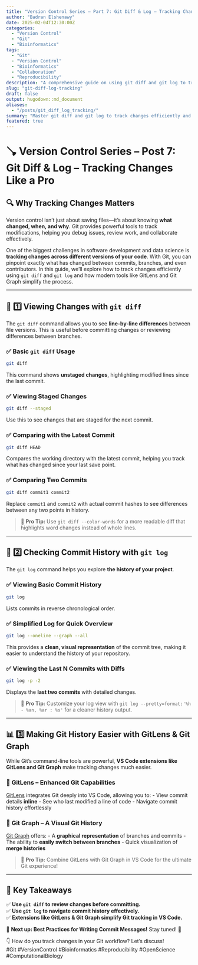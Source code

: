 ```yaml
---
title: "Version Control Series – Part 7: Git Diff & Log – Tracking Changes Like a Pro"
author: "Badran Elshenawy"
date: 2025-02-04T12:30:00Z
categories:
  - "Version Control"
  - "Git"
  - "Bioinformatics"
tags:
  - "Git"
  - "Version Control"
  - "Bioinformatics"
  - "Collaboration"
  - "Reproducibility"
description: "A comprehensive guide on using git diff and git log to track changes in your repository, with practical examples and best practices."
slug: "git-diff-log-tracking"
draft: false
output: hugodown::md_document
aliases:
  - "/posts/git_diff_log_tracking/"
summary: "Master git diff and git log to track changes efficiently and enhance your version control workflow."
featured: true
---
```


# 🪠 Version Control Series – Post 7: Git Diff & Log – Tracking Changes Like a Pro

## 🔍 Why Tracking Changes Matters

Version control isn’t just about saving files—it’s about knowing **what changed, when, and why**. Git provides powerful tools to track modifications, helping you debug issues, review work, and collaborate effectively.

One of the biggest challenges in software development and data science is **tracking changes across different versions of your code**. With Git, you can pinpoint exactly what has changed between commits, branches, and even contributors. In this guide, we’ll explore how to track changes efficiently using `git diff` and `git log` and how modern tools like GitLens and Git Graph simplify the process.

------------------------------------------------------------------------

## 🔀 1️⃣ Viewing Changes with `git diff`

The `git diff` command allows you to see **line-by-line differences** between file versions. This is useful before committing changes or reviewing differences between branches.

### ✅ Basic `git diff` Usage

``` bash
git diff
```

This command shows **unstaged changes**, highlighting modified lines since the last commit.

### ✅ Viewing Staged Changes

``` bash
git diff --staged
```

Use this to see changes that are staged for the next commit.

### ✅ Comparing with the Latest Commit

``` bash
git diff HEAD
```

Compares the working directory with the latest commit, helping you track what has changed since your last save point.

### ✅ Comparing Two Commits

``` bash
git diff commit1 commit2
```

Replace `commit1` and `commit2` with actual commit hashes to see differences between any two points in history.

> 🔹 **Pro Tip:** Use `git diff --color-words` for a more readable diff that highlights word changes instead of whole lines.

------------------------------------------------------------------------

## 📜 2️⃣ Checking Commit History with `git log`

The `git log` command helps you explore **the history of your project**.

### ✅ Viewing Basic Commit History

``` bash
git log
```

Lists commits in reverse chronological order.

### ✅ Simplified Log for Quick Overview

``` bash
git log --oneline --graph --all
```

This provides a **clean, visual representation** of the commit tree, making it easier to understand the history of your repository.

### ✅ Viewing the Last N Commits with Diffs

``` bash
git log -p -2
```

Displays the **last two commits** with detailed changes.

> 🔹 **Pro Tip:** Customize your log view with `git log --pretty=format:'%h - %an, %ar : %s'` for a cleaner history output.

------------------------------------------------------------------------

## 📊 3️⃣ Making Git History Easier with GitLens & Git Graph

While Git’s command-line tools are powerful, **VS Code extensions like GitLens and Git Graph** make tracking changes much easier.

### 🔹 **GitLens** – Enhanced Git Capabilities

[GitLens] integrates Git deeply into VS Code, allowing you to: - View commit details **inline** - See who last modified a line of code - Navigate commit history effortlessly

  [GitLens]: https://marketplace.visualstudio.com/items?itemName=eamodio.gitlens

### 🔹 **Git Graph** – A Visual Git History

[Git Graph] offers: - A **graphical representation** of branches and commits - The ability to **easily switch between branches** - Quick visualization of **merge histories**

  [Git Graph]: https://marketplace.visualstudio.com/items?itemName=mhutchie.git-graph

> 🔹 **Pro Tip:** Combine GitLens with Git Graph in VS Code for the ultimate Git experience!

------------------------------------------------------------------------

## 🎯 Key Takeaways

✅ **Use `git diff` to review changes before committing.**\
✅ **Use `git log` to navigate commit history effectively.**\
✅ **Extensions like GitLens & Git Graph simplify Git tracking in VS Code.**

📌 **Next up: Best Practices for Writing Commit Messages!** Stay tuned! 🚀

👇 How do you track changes in your Git workflow? Let’s discuss!\
#Git #VersionControl #Bioinformatics #Reproducibility #OpenScience #ComputationalBiology